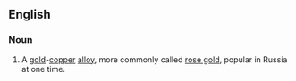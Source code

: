 ==English==
{{wikipedia}}

===Noun===
{{en-noun|sg=[[Russian]] [[gold]]|-}}

#A [[gold]]-[[copper]] [[alloy]], more commonly called [[rose gold]], popular in Russia at one time.